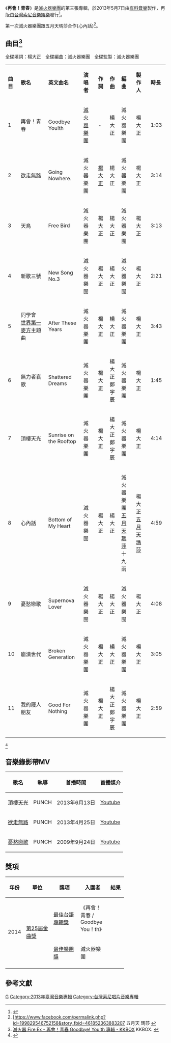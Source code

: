 
{{Infobox album 
| Name   = 再會！青春<br>Goodbye You!th
| Type     = 專輯
| Artist    = [[滅火器樂團|滅火器樂團]]
| Cover   =  再會！青春.jpg
| Alt        = 滅火器 再會！青春
| Released       = 2013年5月7日<ref name="music5">[http://www.5music.com.tw/CDList-C.asp?cdno=434425678599 滅火器 Fire Ex / 再會!青春- 五大唱片] {{Wayback|url=http://www.5music.com.tw/CDList-C.asp?cdno=434425678599 |date=20190603063739 }} 五大唱片. {{zh-tw}}</ref>
| Recorded       = 
| Genre          = [[龐克搖滾|龐克搖滾]]
| Length         = 
| Label          = [[有料音樂|有料音樂]]
| Producer       = [[五月天|五月天]][[蔡昇晏|瑪莎]]{心內話}<br/>[[滅火器樂團|滅火器樂團]]
| Reviews        = 
| Last album     = [[海上的人|海上的人]]<br>（2009年）
| This album     = '''再會！青春'''<br>（2013年）
| Next album    =[[Reborn_(滅火器樂團專輯)|Reborn]]<br>（2016年）
| Misc = 
}}
《'''再會！青春'''》是[[滅火器樂團|滅火器樂團]]的第三張專輯，於2013年5月7日由[[有料音樂|有料音樂]]製作，再版由[[台灣索尼音樂娛樂|台灣索尼音樂娛樂]]發行<ref>{{cite web |url=http://www.indievox.com/disc/5784 |title=再會！青春 » 滅火器 Fire EX. on iNDIEVOX |language=zh-TW |access-date=2015-02-10 |archive-url=https://web.archive.org/web/20150210171228/http://www.indievox.com/disc/5784 |archive-date=2015-02-10 |dead-url=yes }}</ref>。

第一次滅火器樂團跟五月天瑪莎合作{心內話}<ref>[https://www.facebook.com/permalink.php?id=199829546752158&story_fbid=461852363883207 五月天 瑪莎 {{zh-tw}}</ref>。

== 曲目<ref>[http://www.kkbox.com/tw/tc/album/lxhcgY5WSbb6MP0F5Xjs0091-index.html 滅火器 Fire Ex - 再會！青春 Goodbye! You!th 專輯 - KKBOX] {{Wayback|url=http://www.kkbox.com/tw/tc/album/lxhcgY5WSbb6MP0F5Xjs0091-index.html |date=20200809095752 }} KKBOX. {{zh-tw}}</ref> ==
全碟填詞：楊大正　全碟編曲：滅火器樂團　全碟監製：滅火器樂團　
{|class="wikitable" style="width:70%"
|- style="width:100%; background:green; color:snow" align=center
|style="width:5%"|'''曲目'''||style="width:15%"|'''歌名'''||style="width:15%"|'''英文曲名'''||style="width:8%"|'''演唱者'''||style="width:6%"|'''作詞'''||style="width:6%"|'''作曲'''||style="width:8%"|'''編曲'''||style="width:8%"|'''製作人'''||style="width:5%"|'''時長'''
|-align=center
|1||再會！青春||Goodbye You!th||[[滅火器樂團|滅火器樂團]]||-||楊大正||滅火器樂團||楊大正||1:03
|-align=center 
|2||欲走無路|| Going Nowhere.||滅火器樂團||[[楊大正|楊大正]]||楊大正||滅火器樂團||楊大正||3:14
|-align=center
|3||天鳥||Free Bird||滅火器樂團||楊大正||楊大正||滅火器樂團||楊大正||3:13
|-align=center
|4||新歌三號||New Song No.3||滅火器樂團||楊大正||楊大正||滅火器樂團||楊大正||2:21
|-align=center
|5||同學會 <br/> [[世界第一麥方|世界第一麥方]]主題曲||After These Years||滅火器樂團||楊大正||楊大正||滅火器樂團||楊大正||3:43
|-align=center
|6||無力者哀歌||Shattered Dreams||滅火器樂團||楊大正||楊大正<br/>鄭宇辰||滅火器樂團||楊大正||1:45
|-align=center
|7||頂樓天光||Sunrise on the Rooftop||滅火器樂團||楊大正||楊大正<br/>鄭宇辰||滅火器樂團||楊大正||4:14
|-align=center
|8||心內話||Bottom of My Heart||滅火器樂團||楊大正||楊大正||滅火器樂團<br/>[[五月天|五月天]][[蔡昇晏|瑪莎]]<br/>十九兩||楊大正<br/>[[五月天|五月天]][[蔡昇晏|瑪莎]]||4:59
|-align=center
|9||憂愁戀歌||Supernova Lover||滅火器樂團||楊大正||楊大正||滅火器樂團||楊大正||4:08
|-align=center
|10||崩潰世代||Broken Generation||滅火器樂團||楊大正||楊大正||滅火器樂團||楊大正||3:05
|-align=center
|11||我的廢人朋友||Good For Nothing||滅火器樂團||楊大正||楊大正<br/>鄭宇辰||滅火器樂團||楊大正||2:59
|}<ref>{{cite book |last=滅火器樂團 |authorlink=滅火器樂團 |title=《 再會！青春》 專輯歌詞本 }}</ref>

==音樂錄影帶MV ==
{| class="wikitable"
! 歌名 !! 執導 !! 首播時間 !! 首播媒介
|-
|[https://www.youtube.com/watch?v=74S8KFK57zE 頂樓天光] {{Wayback|url=https://www.youtube.com/watch?v=74S8KFK57zE |date=20201121104830 }}||PUNCH||2013年6月13日||[[Youtube|Youtube]]
|-
|[https://www.youtube.com/watch?v=pipc15ViQZw 欲走無路] {{Wayback|url=https://www.youtube.com/watch?v=pipc15ViQZw |date=20171005161409 }}||PUNCH||2013年4月25日||[[Youtube|Youtube]]
|-
|[https://www.youtube.com/watch?v=KMPJwt3wg10 憂愁戀歌] {{Wayback|url=https://www.youtube.com/watch?v=KMPJwt3wg10 |date=20190806102343 }}||PUNCH||2009年9月24日||[[Youtube|Youtube]]
|}

==獎項==
{| class="wikitable" width="70%"
|-align=center
! width="10%"|年份
! width="25%"|單位
! width="25%"|獎項
! width="25%"|入圍者
! width="20%"|結果
|- align=center
! rowspan="2"|2014
| rowspan="2"|[[第25屆金曲獎|第25屆金曲獎]]
| [[最佳台語專輯獎_(金曲獎)|最佳台語專輯獎]]
| 《再會！青春 / Goodbye You！th》
|  {{nom}}  
|- align=center
| [[最佳樂團獎_(金曲獎)|最佳樂團獎]] 
| 滅火器樂團
|  {{nom}}  
|-
|}
== 參考文獻 ==
{{reflist}}

{{滅火器樂團}}
{{Portal bar|台灣|音樂}}
[[Category:滅火器樂團音樂專輯|G]]
[[Category:2013年臺灣音樂專輯|Category:2013年臺灣音樂專輯]]
[[Category:台灣索尼唱片音樂專輯|Category:台灣索尼唱片音樂專輯]]